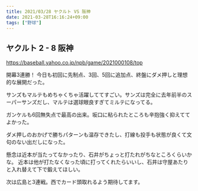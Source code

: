 ```yaml
---
title: 2021/03/28 ヤクルト VS 阪神
date: 2021-03-28T16:16:24+09:00
tags: ["野球"]
---
```


## ヤクルト 2 - 8 阪神

https://baseball.yahoo.co.jp/npb/game/2021000108/top

開幕3連勝！ 今日も初回に先制点、3回、5回に追加点、終盤にダメ押しと理想的な展開だった。

サンズもマルテもめちゃくちゃ活躍しててすごい。サンズは完全に去年前半のスーパーサンズだし、マルテは選球眼良すぎてミルテになってる。

ガンケルも6回無失点で最高の出来。坂口に粘られたところも辛抱強く抑えててよかった。

ダメ押しのおかげで勝ちパターンも温存できたし、打線も投手も状態が良くて文句のない出だしになった。

懸念は近本が当たってなかったり、石井がちょっと打たれがちなところくらいかな。
近本は他が打たなくなった頃に打ってくれたらいいし、石井は守屋あたりと入れ替えて下で鍛えてほしい。

次は広島と3連戦。西でカード頭取れるよう期待してます。